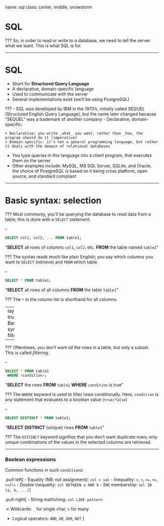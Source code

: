name: sql
class: center, middle, snowstorm

# SQL

???
So, in order to read or write to a database, we need to tell the server what we want.
This is what SQL is for.

---

# SQL

- Short for **Structured Query Language**
- A declarative, domain-specific language
- Used to communicate with the server
- Several implementations exist (we'll be using PostgreSQL)

???
- SQL was developed by IBM in the 1970's, initially called SEQUEL (Structured English Query Language), but the name later changed because "SEQUEL" was a trademark of another company
- Declarative, domain-specific:

    + Declarative: you write _what_ you want, rather than _how_ the program should do it (imperative)
    + Domain-specific: it's not a general programming language, but rather it deals with the domain of relational databases

- You type queries in this language into a client program, that executes them on the server
- Other examples include: MySQL, MS SQL Server, SQLite, and Oracle; the choice of PostgreSQL is based on it being cross platform, open source, and standard compliant

---

# Basic syntax: selection

???
Most commonly, you'll be querying the database to _read_ data from a table;
this is done with a `SELECT` statement.

--

```sql
SELECT col1, col2, ... FROM table1;
```

"**SELECT** all rows of columns `col1`, `col2`, etc. **FROM** the table named `table1`"

???
The syntax reads much like plain English;
you say which columns you want to `SELECT` (retrieve) and `FROM` which table.

--

```sql
SELECT * FROM table1;
```

"**SELECT** all rows of all columns **FROM** the table `table1`"

???
The `*` in the column list is shorthand for all columns.

---
layout: true
# Basic syntax: filtering

---

???
Oftentimes, you don't want _all_ the rows in a table, but only a subset.
This is called _filtering_.

--

```sql
SELECT * FROM table1
 WHERE <condition>;
```

"**SELECT** the rows **FROM** `table1` **WHERE** `condition` is true"

???
The `WHERE` keyword is used to filter rows conditionally.
Here, `condition` is any statement that evaluates to a boolean value (`true/false`)

--

```sql
SELECT DISTINCT * FROM table1;
```

"**SELECT** **DISTINCT** (unique) rows **FROM** `table1`"

???
The `DISTINCT` keyword signifies that you don't want duplicate rows; only unique combinations of the values in the selected columns are retrieved.

---

### Boolean expressions

Common functions in such `condition`s:

.pull-left[
- Equality (NB: not assignment): `col = val`
- Inequality: `>`, `<`, `>=`, `<=`, `<>`/`!=`
- Double inequality: `col BETWEEN a AND b`
- Set membership: `col IN (a, b, ...)`
]

.pull-right[
- String mathching: `col LIKE pattern`

  → Wildcards: `_` for single char, `%` for many

- Logical operators: `AND`, `OR`, `XOR`, `NOT`
]
